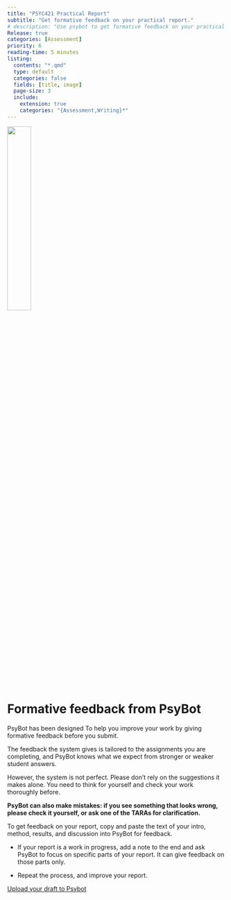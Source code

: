 ```yaml
---
title: "PSYC421 Practical Report"
subtitle: "Get formative feedback on your practical report."
# description: "Use psybot to get formative feedback on your practical report."
Release: true
categories: [Assessment]
priority: 6
reading-time: 5 minutes
listing:
  contents: "*.qmd"
  type: default
  categories: false
  fields: [title, image]
  page-size: 3
  include:
    extension: true
    categories: "{Assessment,Writing}*"
---
```


![](../images/practicalreportfeedback.png){width=33%}

# Formative feedback from PsyBot

PsyBot has been designed To help you improve your work by giving formative feedback before you submit. 

The feedback the system gives is tailored to the assignments you are completing, and PsyBot knows what we expect from stronger or weaker student answers. 

However, the system is not perfect. Please don't rely on the suggestions it makes alone. You need to think for yourself and check your work thoroughly before.

**PsyBot can also make mistakes: if you see something that looks wrong, please check it yourself, or ask one of the TARAs for clarification.**


:::{.instruction}

To get feedback on your report, copy and paste the text of your intro, method, results, and discussion into PsyBot for feedback.

- If your report is a work in progress, add a note to the end and ask PsyBot to focus on specific parts of your report. It can give feedback on those parts only.

- Repeat the process, and improve your report.


[Upload your draft to Psybot](https://psybot.llemma.net/add/){.submit-work .btn .btn-primary}



:::

